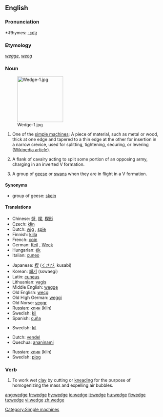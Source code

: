 {{wikipedia}}
==English==

===Pronunciation===
*:Rhymes: [[Rhymes:English:-ɛdʒ|-ɛdʒ]]

===Etymology===
{{ME.}} ''[[wegge]]'', {{OE.}} ''[[wecg]]''

===Noun===
{{en-noun}}
[[Image:Wedge-1.jpg|150px|right]]

# One of the [[simple machine]]s; A piece of material, such as metal or wood, thick at one edge and tapered to a thin edge at the other for insertion in a narrow crevice, used for splitting, tightening, securing, or levering ([[Wedge (mechanical device)|Wikipedia article]]).
# {{archaic}} A flank of cavalry acting to split some portion of an opposing army, charging in an inverted V formation.
# A group of [[goose|geese]] or [[swan]]s when they are in flight in a V formation.

====Synonyms====
*group of geese: [[skein]]

====Translations====
{{trans-top|One of the simple machines}}
*Chinese: [[劈]], [[楔]], [[楔形]]
*Czech: [[klín]] {{m}}
*Dutch: [[wig]] {{m}}, [[spie]] {{f}}
*Finnish: [[kiila]]
*French: [[coin#French|coin]]
*German: [[Keil]] {{m}}, [[Weck]] {{m}}
*Hungarian: [[ék]]
*Italian: [[cuneo]] {{m}}
{{trans-mid}}
*Japanese: [[楔]] ([[くさび]], kusabi)
*Korean: [[쐐기]] (sswaegi)
*Latin: [[cuneus]] {{m}}
*Lithuanian: [[vagis]]
*Middle English: [[wegge]]
*Old English: [[wecg]]
*Old High German: [[weggi]] {{m}}
*Old Norse: [[veggr]]
*Russian: [[клин]] (klin) {{m}}
*Swedish: [[kil]] {{c}}
*Spanish: [[cuña]]
{{trans-bottom}}

{{trans-top|flank of cavalry}}
*Swedish: [[kil]] {{c}}
{{trans-bottom}}

{{trans-top|group of geese or swans}}
*Dutch: [[vendel]] {{n}}
*Quechua: [[ananinami]]
{{trans-mid}}
*Russian: [[клин]] (klin) {{m}}
*Swedish: [[plog]] {{c}}
{{trans-bottom}}

===Verb===
{{en-verb|wedges|wedging|wedged}}

# To work wet [[clay]] by cutting or [[knead|kneading]] for the purpose of homogenizing the mass and expelling air bubbles.

[[Category:Simple machines]]

[[ang:wedge]]
[[fr:wedge]]
[[hy:wedge]]
[[io:wedge]]
[[it:wedge]]
[[hu:wedge]]
[[fi:wedge]]
[[ta:wedge]]
[[vi:wedge]]
[[zh:wedge]]